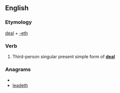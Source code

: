 ==English==

===Etymology===
[[deal]] + [[-eth]]

===Verb===
{{en-verb form}}

# {{archaic}} Third-person singular present simple form of '''[[deal]]'''

===Anagrams===
* {{alphagram|adeehlt}}
* [[leadeth#English|leadeth]]